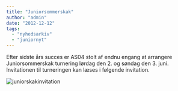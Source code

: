 ```yaml
---
title: "Juniorsommerskak"
author: "admin"
date: "2012-12-12"
tags: 
  - "nyhedsarkiv"
  - "juniornyt"
---
```


Efter sidste års succes er AS04 stolt af endnu engang at arrangere Juniorsommerskak turnering lørdag den 2. og søndag den 3. juni. Invitationen til turneringen kan læses i følgende invitation.

![juniorskakinvitation](/images/juniorskakinvitation-722x1024.jpg)
